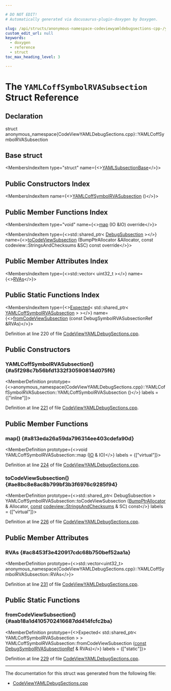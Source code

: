 ```yaml
---

# DO NOT EDIT!
# Automatically generated via docusaurus-plugin-doxygen by Doxygen.

slug: /api/structs/anonymous-namespace-codeviewyamldebugsections-cpp-/yamlcoffsymbolrvasubsection
custom_edit_url: null
keywords:
  - doxygen
  - reference
  - struct
toc_max_heading_level: 3

---
```





# The `YAMLCoffSymbolRVASubsection` Struct Reference

<DoxygenPage pluginConfig={pluginConfig}>



## Declaration

<CodeBlock>struct anonymous_namespace{CodeViewYAMLDebugSections.cpp}::YAMLCoffSymbolRVASubsection</CodeBlock>

## Base struct

<MembersIndex>

<MembersIndexItem
  type="struct"
  name={<><a href="/docs/api/structs/llvm/codeviewyaml/detail/yamlsubsectionbase">YAMLSubsectionBase</a></>}>
</MembersIndexItem>

</MembersIndex>

## Public Constructors Index

<MembersIndex>

<MembersIndexItem
  name={<><a href="#a5f298c7b56bfd1332f30590814d075f6">YAMLCoffSymbolRVASubsection</a> ()</>}>
</MembersIndexItem>

</MembersIndex>

## Public Member Functions Index

<MembersIndex>

<MembersIndexItem
  type="void"
  name={<><a href="#a813eda26a59da796314ee403cdefa90d">map</a> (IO &amp;IO) override</>}>
</MembersIndexItem>

<MembersIndexItem
  type={<>std::shared&#95;ptr&lt; <a href="/docs/api/classes/llvm/codeview/debugsubsection">DebugSubsection</a> &gt;</>}
  name={<><a href="#ae8bc8e8ac8b799bf3b3f6976c9285f94">toCodeViewSubsection</a> (BumpPtrAllocator &amp;Allocator, const codeview::StringsAndChecksums &amp;SC) const override</>}>
</MembersIndexItem>

</MembersIndex>

## Public Member Attributes Index

<MembersIndex>

<MembersIndexItem
  type={<>std::vector&lt; uint32&#95;t &gt;</>}
  name={<><a href="#ac8453f3e420917cdc68b750bef52aa1a">RVAs</a></>}>
</MembersIndexItem>

</MembersIndex>

## Public Static Functions Index

<MembersIndex>

<MembersIndexItem
  type={<><a href="/docs/api/classes/llvm/expected">Expected</a>&lt; std::shared&#95;ptr&lt; <a href="/docs/api/structs/anonymous-namespace-codeviewyamldebugsections-cpp-/yamlcoffsymbolrvasubsection">YAMLCoffSymbolRVASubsection</a> &gt; &gt;</>}
  name={<><a href="#aab18a1d4105702416687dd414fcfc2ba">fromCodeViewSubsection</a> (const DebugSymbolRVASubsectionRef &amp;RVAs)</>}>
</MembersIndexItem>

</MembersIndex>


Definition at line 220 of file <a href="/docs/api/files/lib/lib/objectyaml/codeviewyamldebugsections-cpp">CodeViewYAMLDebugSections.cpp</a>.

<SectionDefinition>

## Public Constructors

### YAMLCoffSymbolRVASubsection() {#a5f298c7b56bfd1332f30590814d075f6}

<MemberDefinition
  prototype={<>anonymous&#95;namespace&#123;CodeViewYAMLDebugSections.cpp&#125;::YAMLCoffSymbolRVASubsection::YAMLCoffSymbolRVASubsection ()</>}
  labels = {["inline"]}>

Definition at line <a href="/docs/api/files/lib/lib/objectyaml/codeviewyamldebugsections-cpp/#l00221">221</a> of file <a href="/docs/api/files/lib/lib/objectyaml/codeviewyamldebugsections-cpp">CodeViewYAMLDebugSections.cpp</a>.
</MemberDefinition>

</SectionDefinition>

<SectionDefinition>

## Public Member Functions

### map() {#a813eda26a59da796314ee403cdefa90d}

<MemberDefinition
  prototype={<>void YAMLCoffSymbolRVASubsection::map (<a href="/docs/api/classes/llvm/yaml/io">IO</a> &amp; IO)</>}
  labels = {["virtual"]}>

Definition at line <a href="/docs/api/files/lib/lib/objectyaml/codeviewyamldebugsections-cpp/#l00224">224</a> of file <a href="/docs/api/files/lib/lib/objectyaml/codeviewyamldebugsections-cpp">CodeViewYAMLDebugSections.cpp</a>.
</MemberDefinition>

### toCodeViewSubsection() {#ae8bc8e8ac8b799bf3b3f6976c9285f94}

<MemberDefinition
  prototype={<>std::shared&#95;ptr&lt; DebugSubsection &gt; YAMLCoffSymbolRVASubsection::toCodeViewSubsection (<a href="/docs/api/namespaces/llvm/#a8e612822d4ba7bb36c9c79582a567108">BumpPtrAllocator</a> &amp; Allocator, <a href="/docs/api/files/lib/lib/target/lib/target/aarch64/aarch64promoteconstant-cpp/#a90f8350fecae261c25be85d38b451bff">const</a> <a href="/docs/api/classes/llvm/codeview/stringsandchecksums">codeview::StringsAndChecksums</a> &amp; SC) const</>}
  labels = {["virtual"]}>

Definition at line <a href="/docs/api/files/lib/lib/objectyaml/codeviewyamldebugsections-cpp/#l00226">226</a> of file <a href="/docs/api/files/lib/lib/objectyaml/codeviewyamldebugsections-cpp">CodeViewYAMLDebugSections.cpp</a>.
</MemberDefinition>

</SectionDefinition>

<SectionDefinition>

## Public Member Attributes

### RVAs {#ac8453f3e420917cdc68b750bef52aa1a}

<MemberDefinition
  prototype={<>std::vector&lt;uint32&#95;t&gt; anonymous&#95;namespace&#123;CodeViewYAMLDebugSections.cpp&#125;::YAMLCoffSymbolRVASubsection::RVAs</>}>

Definition at line <a href="/docs/api/files/lib/lib/objectyaml/codeviewyamldebugsections-cpp/#l00231">231</a> of file <a href="/docs/api/files/lib/lib/objectyaml/codeviewyamldebugsections-cpp">CodeViewYAMLDebugSections.cpp</a>.
</MemberDefinition>

</SectionDefinition>

<SectionDefinition>

## Public Static Functions

### fromCodeViewSubsection() {#aab18a1d4105702416687dd414fcfc2ba}

<MemberDefinition
  prototype={<>Expected&lt; std::shared&#95;ptr&lt; YAMLCoffSymbolRVASubsection &gt; &gt; YAMLCoffSymbolRVASubsection::fromCodeViewSubsection (<a href="/docs/api/files/lib/lib/target/lib/target/aarch64/aarch64promoteconstant-cpp/#a90f8350fecae261c25be85d38b451bff">const</a> <a href="/docs/api/classes/llvm/codeview/debugsymbolrvasubsectionref">DebugSymbolRVASubsectionRef</a> &amp; RVAs)</>}
  labels = {["static"]}>

Definition at line <a href="/docs/api/files/lib/lib/objectyaml/codeviewyamldebugsections-cpp/#l00229">229</a> of file <a href="/docs/api/files/lib/lib/objectyaml/codeviewyamldebugsections-cpp">CodeViewYAMLDebugSections.cpp</a>.
</MemberDefinition>

</SectionDefinition>

<hr/>

The documentation for this struct was generated from the following file:

<ul>
<li><a href="/docs/api/files/lib/lib/objectyaml/codeviewyamldebugsections-cpp">CodeViewYAMLDebugSections.cpp</a></li>
</ul>

</DoxygenPage>
